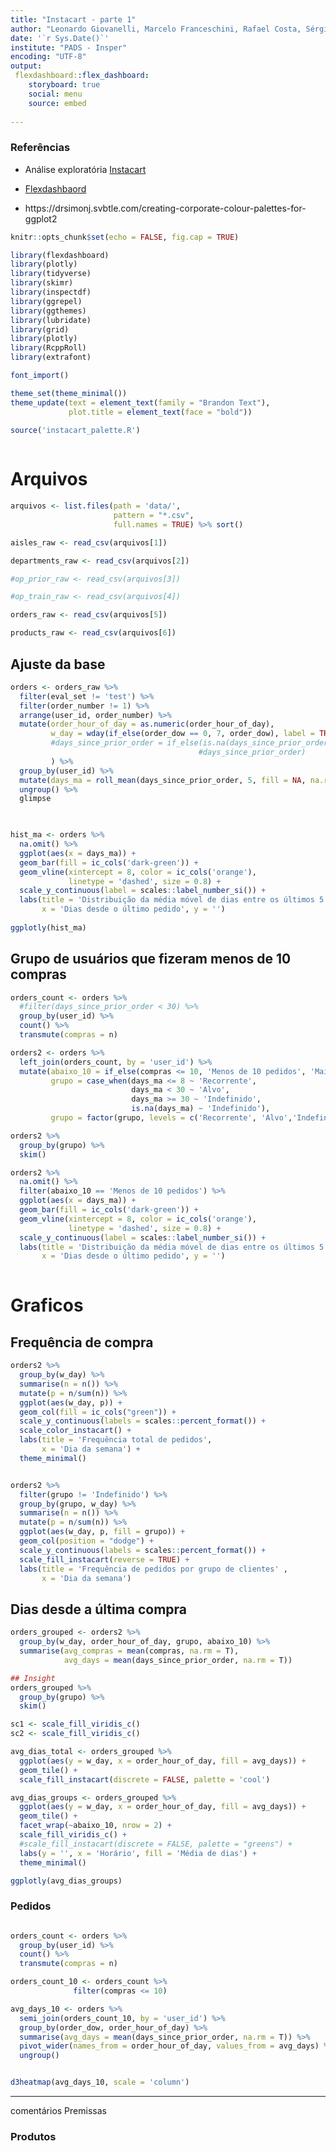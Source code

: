 ```yaml
---
title: "Instacart - parte 1"
author: "Leonardo Giovanelli, Marcelo Franceschini, Rafael Costa, Sérgio Gomes, Viviane Sanchez"
date: '`r Sys.Date()`'
institute: "PADS - Insper"
encoding: "UTF-8"
output: 
 flexdashboard::flex_dashboard:
    storyboard: true
    social: menu
    source: embed
    
---
```


### Referências

- Análise exploratória [Instacart](https://www.instacart.com/datasets/grocery-shopping-2017)

- [Flexdashbaord](https://rmarkdown.rstudio.com/flexdashboard/using.html#overview)

- https://drsimonj.svbtle.com/creating-corporate-colour-palettes-for-ggplot2




```r

knitr::opts_chunk$set(echo = FALSE, fig.cap = TRUE)

library(flexdashboard)
library(plotly)
library(tidyverse)
library(skimr)
library(inspectdf)
library(ggrepel)
library(ggthemes)
library(lubridate)
library(grid)
library(plotly)
library(RcppRoll)
library(extrafont)

font_import()

theme_set(theme_minimal())
theme_update(text = element_text(family = "Brandon Text"),
             plot.title = element_text(face = "bold"))

source('instacart_palette.R')
          
```

# Arquivos

```r

arquivos <- list.files(path = 'data/', 
                       pattern = "*.csv",
                       full.names = TRUE) %>% sort()

aisles_raw <- read_csv(arquivos[1])

departments_raw <- read_csv(arquivos[2])

#op_prior_raw <- read_csv(arquivos[3])

#op_train_raw <- read_csv(arquivos[4])

orders_raw <- read_csv(arquivos[5])

products_raw <- read_csv(arquivos[6])


```

## Ajuste da base

```r

orders <- orders_raw %>% 
  filter(eval_set != 'test') %>% 
  filter(order_number != 1) %>% 
  arrange(user_id, order_number) %>% 
  mutate(order_hour_of_day = as.numeric(order_hour_of_day),
         w_day = wday(if_else(order_dow == 0, 7, order_dow), label = TRUE)
         #days_since_prior_order = if_else(is.na(days_since_prior_order), 0,
                                          #days_since_prior_order)
         ) %>% 
  group_by(user_id) %>% 
  mutate(days_ma = roll_mean(days_since_prior_order, 5, fill = NA, na.rm = T)) %>% 
  ungroup() %>% 
  glimpse

  
```


```r

hist_ma <- orders %>% 
  na.omit() %>% 
  ggplot(aes(x = days_ma)) +
  geom_bar(fill = ic_cols('dark-green')) +
  geom_vline(xintercept = 8, color = ic_cols('orange'), 
             linetype = 'dashed', size = 0.8) +
  scale_y_continuous(label = scales::label_number_si()) +
  labs(title = 'Distribuição da média móvel de dias entre os últimos 5 pedidos',
       x = 'Dias desde o último pedido', y = '')
  
ggplotly(hist_ma)

```


## Grupo de usuários que fizeram menos de 10 compras

```r

orders_count <- orders %>% 
  #filter(days_since_prior_order < 30) %>% 
  group_by(user_id) %>% 
  count() %>% 
  transmute(compras = n)

orders2 <- orders %>% 
  left_join(orders_count, by = 'user_id') %>% 
  mutate(abaixo_10 = if_else(compras <= 10, 'Menos de 10 pedidos', 'Mais de 10 pedidos'),
         grupo = case_when(days_ma <= 8 ~ 'Recorrente',
                           days_ma < 30 ~ 'Alvo',
                           days_ma >= 30 ~ 'Indefinido',
                           is.na(days_ma) ~ 'Indefinido'),
         grupo = factor(grupo, levels = c('Recorrente', 'Alvo','Indefinido'), ordered = TRUE))

orders2 %>% 
  group_by(grupo) %>% 
  skim()

orders2 %>%  
  na.omit() %>% 
  filter(abaixo_10 == 'Menos de 10 pedidos') %>% 
  ggplot(aes(x = days_ma)) +
  geom_bar(fill = ic_cols('dark-green')) +
  geom_vline(xintercept = 8, color = ic_cols('orange'), 
             linetype = 'dashed', size = 0.8) +
  scale_y_continuous(label = scales::label_number_si()) +
  labs(title = 'Distribuição da média móvel de dias entre os últimos 5 pedidos',
       x = 'Dias desde o último pedido', y = '')
  


```

# Graficos

## Frequência de compra

```r

orders2 %>% 
  group_by(w_day) %>% 
  summarise(n = n()) %>% 
  mutate(p = n/sum(n)) %>% 
  ggplot(aes(w_day, p)) +
  geom_col(fill = ic_cols("green")) +
  scale_y_continuous(labels = scales::percent_format()) +
  scale_color_instacart() +
  labs(title = 'Frequência total de pedidos',
       x = 'Dia da semana') + 
  theme_minimal()


orders2 %>% 
  filter(grupo != 'Indefinido') %>% 
  group_by(grupo, w_day) %>% 
  summarise(n = n()) %>% 
  mutate(p = n/sum(n)) %>% 
  ggplot(aes(w_day, p, fill = grupo)) +
  geom_col(position = "dodge") +
  scale_y_continuous(labels = scales::percent_format()) +
  scale_fill_instacart(reverse = TRUE) +
  labs(title = 'Frequência de pedidos por grupo de clientes' ,
       x = 'Dia da semana')


```


## Dias desde a última compra
 
```r

orders_grouped <- orders2 %>% 
  group_by(w_day, order_hour_of_day, grupo, abaixo_10) %>% 
  summarise(avg_compras = mean(compras, na.rm = T),
            avg_days = mean(days_since_prior_order, na.rm = T))

## Insight
orders_grouped %>% 
  group_by(grupo) %>% 
  skim()

sc1 <- scale_fill_viridis_c()
sc2 <- scale_fill_viridis_c()

avg_dias_total <- orders_grouped %>% 
  ggplot(aes(y = w_day, x = order_hour_of_day, fill = avg_days)) +
  geom_tile() +
  scale_fill_instacart(discrete = FALSE, palette = 'cool')

avg_dias_groups <- orders_grouped %>% 
  ggplot(aes(y = w_day, x = order_hour_of_day, fill = avg_days)) +
  geom_tile() + 
  facet_wrap(~abaixo_10, nrow = 2) +
  scale_fill_viridis_c() +
  #scale_fill_instacart(discrete = FALSE, palette = "greens") +
  labs(y = '', x = 'Horário', fill = 'Média de dias') +
  theme_minimal()

ggplotly(avg_dias_groups)

```


### Pedidos

```r


```


```r

orders_count <- orders %>% 
  group_by(user_id) %>% 
  count() %>% 
  transmute(compras = n)

orders_count_10 <- orders_count %>% 
              filter(compras <= 10)

avg_days_10 <- orders %>% 
  semi_join(orders_count_10, by = 'user_id') %>% 
  group_by(order_dow, order_hour_of_day) %>% 
  summarise(avg_days = mean(days_since_prior_order, na.rm = T)) %>% 
  pivot_wider(names_from = order_hour_of_day, values_from = avg_days) %>% 
  ungroup()


d3heatmap(avg_days_10, scale = 'column')

```

***
comentários
Premissas

### Produtos

### 
 